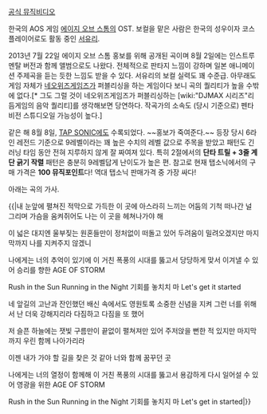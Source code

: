 [http://www.youtube.com/watch?v=eF5WhT2A-AA 공식 뮤직비디오]

한국의 AOS 게임 [[에이지 오브 스톰]]의 OST. 보컬을 맡은 사람은 한국의 성우이자 코스플레이어로도 활동 중인 [[서유리]].

2013년 7월 22일 에이지 오브 스톰 홍보를 위해 공개된 곡이며 8월 2일에는 인스트루멘탈 버전과 함께 앨범으로도 나왔다. 전체적으로 판타지 느낌이 강하며 일본 애니메이션 주제곡을 듣는 듯한 느낌도 받을 수 있다. 서유리의 보컬 실력도 꽤 수준급. 아무래도 게임 자체가 [[네오위즈게임즈]]가 퍼블리싱을 하는 게임이다 보니 곡의 퀄리티가 높을 수밖에 없다.[* 그도 그럴 것이 네오위즈게임즈가 퍼블리싱하는 [wiki:"DJMAX 시리즈"리듬게임의 음악 퀄리티]를 생각해보면 당연하다. 작곡가의 소속도 (당시 기준으로) 펜타비전 스튜디오일 가능성이 높다.]

같은 해 8월 8일, [[TAP SONIC]]에도 수록되었다. ~~홍보가 죽여준다.~~ 등장 당시 6라인 레전드 기준으로 9레벨이라는 꽤 높은 수치의 레벨 값으로 주목을 받았고 패턴도 긴 러닝 타임 동안 전혀 지루하지 않게 잘 짜여져 있다. 특히 2절에서의 '''단타 트릴 + 3줄 계단 긁기 작렬''' 패턴은 충분히 9레벨답게 난이도가 높은 편. 참고로 현재 탭소닉에서의 구매 가격은 '''100 뮤직포인트'''다! 역대 탭소닉 판매가격 중 가장 싸다!

아래는 곡의 가사.

{{|내 눈앞에 펼쳐진 적막으로 가득한 이 곳에
아스라히 느끼는 어둠의 기척
떠나간 널 그리며 가슴을 움켜쥐어도
나는 이 곳을 헤쳐나가야 해

이 넓은 대지엔 울부짖는
원혼들만이 정처없이 떠돌고 있어
두려움이 밀려오겠지만
마지막까지 나를 지켜주지 않겠니

나에게는 너의 추억이 있기에
이 거친 폭풍의 시대를 뚫고서
당당하게 맞서 이겨낼 수 있어
승리를 향한 AGE OF STORM

Rush in the Sun
Running in the Night
기회를 놓치치 마 Let's get it started

네 앞길의 고난과 잔인했던 배신 속에서도
영원토록 소중한 신념을 지켜
그런 너를 위해서 난 더욱 강해지리라
다짐하고 다짐을 또 했어

저 슬픈 하늘에는 잿빛
구름만이 끝없이 펼쳐져만 있어
주저앉을 뻔한 적 있지만
마지막까지 우린 함께 나아가리라

이젠 내가 가야 할 길을 찾은 것 같아
너와 함께 꿈꾸던 곳

나에게는 너의 열정이 함께해
이 거친 폭풍의 시대를 뚫고서
용감하게 다시 일어설 수 있어
영광을 위한 AGE OF STORM

Rush in the Sun
Running in the Night
기회를 놓치지 마 Let's get in started|}}
